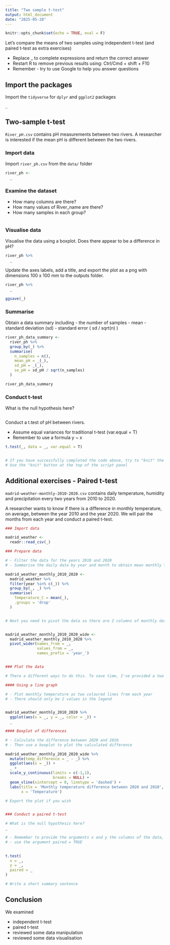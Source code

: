 ```yaml
---
title: "Two sample t-test"
output: html_document
date: "2025-05-28"
---
```


```r
knitr::opts_chunk$set(echo = TRUE, eval = F)
```

Let's compare the means of two samples using independent t-test (and paired t-test as
extra exercises)

 - Replace _ to complete expressions and return the correct answer  
 - Restart R to remove previous results using: Ctrl/Cmd + shift + F10
 - Remember - try to use Google to help you answer questions

## Import the packages

Import the `tidyverse` for `dplyr` and `ggplot2` packages

```r
_
```


## Two-sample t-test

`River_pH.csv` contains pH measurements between two rivers. A researcher is interested 
if the mean pH is different between the two rivers.

### Import data

Import `river_ph.csv` from the `data/` folder

```r
river_ph <-
  _
```

### Examine the dataset

- How many columns are there?
- How many values of River_name are there?
- How many samples in each group?

```r

```



### Visualise data

Visualise the data using a boxplot. Does there appear to be a difference in pH?

```r
river_ph %>% 
  _
```

Update the axes labels, add a title, and export the plot as a png with dimensions 100 x 100 mm to the outputs folder.

```r
river_ph %>% 
  _

ggsave(_)
```

### Summarise 

Obtain a data summary including
 - the number of samples
 - mean
 - standard deviation (sd)
 - standard error ( sd / sqrt(n) )
 
```r
river_ph_data_summary <-
  river_ph %>% 
  group_by(_) %>% 
  summarise(
    n_samples = n(),
    mean_pH = _(_),
    sd_pH = _(_),
    se_pH = sd_pH / sqrt(n_samples)
  )

river_ph_data_summary
```

### Conduct t-test

What is the null hypothesis here?

```text

```

Conduct a t.test of pH between rivers.

 - Assume equal variances for traditional t-test (var.equal = T)
 - Remember to use a formula y ~ x

```r
t.test(_, data = _, var.equal = T)
```

```text

```

```r
# If you have successfully completed the code above, try to "knit" the document"
# Use the "knit" button at the top of the script panel
```

## Additional exercises - Paired t-test

`madrid-weather-monthly-2010-2020.csv` contains daily temperature, humidity and precipitation every two years from 2010 to 2020.

A researcher wants to know if there is a difference in monthly temperature, on
average, between the year 2010 and the year 2020. We will pair the months from
each year and conduct a paired t-test.

```r
### Import data

madrid_weather <-
  readr::read_csv(_)

### Prepare data

# - Filter the data for the years 2010 and 2020
# - Summarise the daily data by year and month to obtain mean monthly Temperature_C

madrid_weather_monthly_2010_2020 <-
  madrid_weather %>% 
  filter(year %in% c(_)) %>% 
  group_by(_, _) %>% 
  summarise(
    Temperature_C = mean(_),
    .groups = 'drop'
  )


# Next you need to pivot the data so there are 2 columns of monthly data from 2010 and 2020


madrid_weather_monthly_2010_2020_wide <-
  madrid_weather_monthly_2010_2020 %>% 
  pivot_wider(names_from = _,
              values_from = _,
              names_prefix = 'year_')


### Plot the data

# There a different ways to do this. To save time, I've provided a two

#### Using a line graph

# - Plot monthly temperature as two coloured lines from each year
# - There should only be 2 values in the legend


madrid_weather_monthly_2010_2020 %>% 
  ggplot(aes(x = _, y = _, color = _)) +
  _

#### Boxplot of differences

# - Calculate the difference between 2020 and 2010
# - Then use a boxplot to plot the calculated difference

madrid_weather_monthly_2010_2020_wide %>% 
  mutate(temp_difference = _ - _) %>% 
  ggplot(aes(x = _)) +
  _ +
  scale_y_continuous(limits = c(-1,1),
                     breaks = NULL) +
  geom_vline(xintercept = 0, linetype = 'dashed') +
  labs(title = 'Monthly temperature difference between 2020 and 2010',
       x = 'Temperature')

# Export the plot if you wish


### Conduct a paired t-test

# What is the null hypothesis here?
_

# - Remember to provide the arguments x and y the columns of the data, and to
# - use the argument paired = TRUE
 

t.test(
  x = _,
  y = _,
  paired = _
)

# Write a short summary sentence


```



## Conclusion 

We examined

 - independent t-test
 - paired t-test
 - reviewed some data manipulation
 - reviewed some data visualisation
